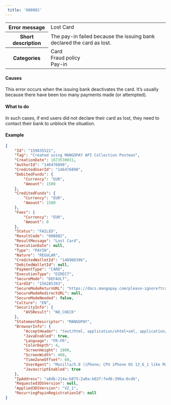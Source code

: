 ---  
 title: '008002'  
---  
  
<table>
    <tbody>
        <tr>
            <th scope="row"><strong>Error message</strong></th>
            <td>Lost Card</td>
        </tr>
        <tr>
            <th scope="row"><strong>Short description</strong></th>
            <td>The pay-in failed because the issuing bank declared the card as lost.</td>
        </tr>
        <tr>
            <th scope="row"><strong>Categories</strong></th>
            <td>  
<div class="label">Card</div>  
<div class="label">Fraud policy</div>  
<div class="label">Pay-in</div>
</td>
        </tr>
    </tbody>
</table>  

#### Causes  

This error occurs when the issuing bank deactivates the card. It’s usually because there have been too many payments made (or attempted).  

#### What to do  

In such cases, if end users did not declare their card as lost, they need to contact their bank to unblock the situation.  

#### Example  
```json API Response
{
    "Id": "159835521",
    "Tag": "Created using MANGOPAY API Collection Postman",
    "CreationDate": 1673530031,
    "AuthorId": "146476890",
    "CreditedUserId": "146476890",
    "DebitedFunds": {
        "Currency": "EUR",
        "Amount": 1500
    },
    "CreditedFunds": {
        "Currency": "EUR",
        "Amount": 1500
    },
    "Fees": {
        "Currency": "EUR",
        "Amount": 0
    },
    "Status": "FAILED",
    "ResultCode": "008002",
    "ResultMessage": "Lost Card",
    "ExecutionDate": null,
    "Type": "PAYIN",
    "Nature": "REGULAR",
    "CreditedWalletId": "148968396",
    "DebitedWalletId": null,
    "PaymentType": "CARD",
    "ExecutionType": "DIRECT",
    "SecureMode": "DEFAULT",
    "CardId": "156285393",
    "SecureModeReturnURL": "https://docs.mangopay.com/please-ignore?transactionId=159835521",
    "SecureModeRedirectURL": null,
    "SecureModeNeeded": false,
    "Culture": "EN",
    "SecurityInfo": {
        "AVSResult": "NO_CHECK"
    },
    "StatementDescriptor": "MANGOPAY",
    "BrowserInfo": {
        "AcceptHeader": "text/html, application/xhtml+xml, application/xml;q=0.9, /;q=0.8",
        "JavaEnabled": true,
        "Language": "FR-FR",
        "ColorDepth": 4,
        "ScreenHeight": 1800,
        "ScreenWidth": 400,
        "TimeZoneOffset": 60,
        "UserAgent": "Mozilla/5.0 (iPhone; CPU iPhone OS 13_6_1 like Mac OS X) AppleWebKit/605.1.15 (KHTML, like Gecko) Mobile/15E148",
        "JavascriptEnabled": true
    },
    "IpAddress": "a8db:214a:b875:2a0a:b02f:fed6:396a:0cdb",
    "Requested3DSVersion": null,
    "Applied3DSVersion": "V2_1",
    "RecurringPayinRegistrationId": null
}
```